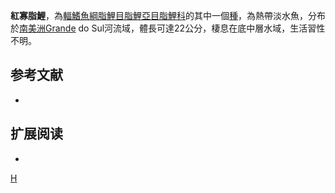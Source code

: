 {{Speciesbox 
| taxon = Oligosarcus robustus
| image = Obligosarcus robustus.jpg
| status = NE
| status_system = IUCN3.1
| authority =  [[Menezes|Menezes]], 1969
| synonyms = 
}}
'''紅寡脂鯉'''，為[[輻鰭魚綱|輻鰭魚綱]][[脂鯉目|脂鯉目]][[脂鯉亞目|脂鯉亞目]][[脂鯉科|脂鯉科]]的其中一個[[種|種]]，為熱帶淡水魚，分布於[[南美洲|南美洲]]Grande do Sul河流域，體長可達22公分，棲息在底中層水域，生活習性不明。

==参考文献==
{{refbegin}}
*{{FishBase_species|genus=Oligosarcus|species=robustus|year=2013|month=12}}
{{refend}}

== 扩展阅读 ==
{{refbegin}}
*{{wikispecies-inline|Oligosarcus robustus|紅寡脂鯉}}
{{refend}}
{{Taxonbar|from=Q5855408}}

[[Category:寡脂鯉屬|H]]


{{魚類小作品}}